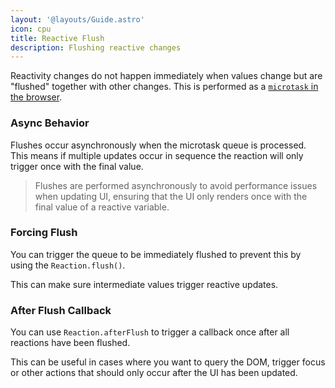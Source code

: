 ```yaml
---
layout: '@layouts/Guide.astro'
icon: cpu
title: Reactive Flush
description: Flushing reactive changes
---
```


Reactivity changes do not happen immediately when values change but are "flushed" together with other changes. This is performed as a [`microtask` in the browser](https://developer.mozilla.org/en-US/docs/Web/API/HTML_DOM_API/Microtask_guide).

### Async Behavior

Flushes occur asynchronously when the microtask queue is processed. This means if multiple updates occur in sequence the reaction will only trigger once with the final value.

> Flushes are performed asynchronously to avoid performance issues when updating UI, ensuring that the UI only renders once with the final value of a reactive variable.

<PlaygroundExample id="reactive-async" direction="horizontal"></PlaygroundExample>

### Forcing Flush

You can trigger the queue to be immediately flushed to prevent this by using the `Reaction.flush()`.

This can make sure intermediate values trigger reactive updates.

<PlaygroundExample id="reactive-flush" direction="horizontal"></PlaygroundExample>


### After Flush Callback

You can use `Reaction.afterFlush` to trigger a callback once after all reactions have been flushed.

This can be useful in cases where you want to query the DOM, trigger focus or other actions that should only occur after the UI has been updated.

<PlaygroundExample id="after-flush" direction="horizontal"></PlaygroundExample>
